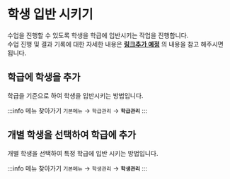 # 학생 입반 시키기

수업을 진행할 수 있도록 학생을 학급에 입반시키는 작업을 진행합니다. <br/>
수업 진행 및 결과 기록에 대한 자세한 내용은 **[링크추가 예정](#)** 의 내용을 참고 해주시면 됩니다.

## 학급에 학생을 추가

학급을 기준으로 하여 학생을 입반시키는 방법입니다.

:::info 메뉴 찾아가기
`기본메뉴` → `학급관리` → **`학급관리`**
:::

## 개별 학생을 선택하여 학급에 추가

개별 학생을 선택하여 특정 학급에 입반 시키는 방법입니다.

:::info 메뉴 찾아가기
`기본메뉴` → `학생관리` → **`학생관리`**
:::
